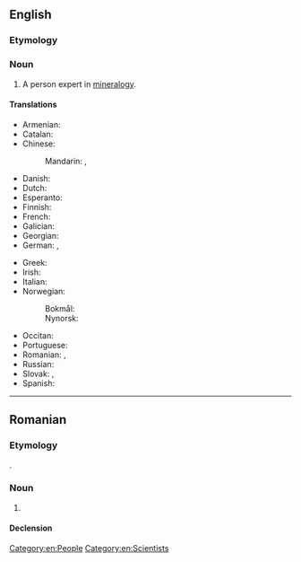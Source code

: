 ==English==

===Etymology===
{{suffix|en|mineralogy|ist}}

===Noun===
{{en-noun}}

# A person expert in [[mineralogy]].

====Translations====
{{trans-top|expert in mineralogy}}
* Armenian: {{t+|hy|հանքաբան}}
* Catalan: {{t|ca|mineralogista|m|f}}
* Chinese:
*: Mandarin: {{t|cmn|礦物學家|sc=Hani}}, {{t|cmn|矿物学家|tr=kuàngwùxuéjiā|sc=Hani}}
* Danish: {{t|da|mineralog|c}}
* Dutch: {{t|nl|mineraloog|m}}
* Esperanto: {{t|eo|mineralogo}}
* Finnish: {{t+|fi|mineralogi}}
* French: {{t+|fr|minéralogiste|m|f}}
* Galician: {{t|gl|mineraloxista|m|f}}
* Georgian: {{t|ka|მინერალოგი}}
* German: {{t+|de|Mineraloge|m}}, {{t+|de|Mineralogin|f}}
{{trans-mid}}
* Greek: {{t+|el|ορυκτολόγος|c}}
* Irish: {{t|ga|mianreolaí|m}}
* Italian: {{t|it|mineralogista|m|f}}
* Norwegian:
*: Bokmål: {{t|nb|mineralog|m}}
*: Nynorsk: {{t|nn|mineralog|m}}
* Occitan: {{t|oc|mineralogista|m|f}}
* Portuguese: {{t|pt|mineralogista|m|f}}
* Romanian: {{t+|ro|mineralog|m}}, {{t+|ro|mineralogă|f}}
* Russian: {{t+|ru|минера́лог|m}}
* Slovak: {{t+|sk|mineralogička|f}}, {{t+|sk|mineralóg|m}}
* Spanish: {{t+|es|mineralogista|m|f}}
{{trans-bottom}}

[[Category:en:People]]
[[Category:en:Scientists]]

----

==Romanian==

===Etymology===
{{bor+|ro|fr|mineralogiste}}.

===Noun===
{{ro-noun|m|mineralogiști}}

# {{l|en|mineralogist}}

====Declension====
{{ro-noun-m|pl=mineralogiști}}